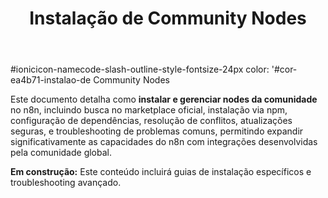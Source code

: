 ﻿---
sidebar_position: 2
title: Instalação de Community Nodes
description: Como instalar e gerenciar nodes da comunidade no n8n
keywords: [n8n, community nodes, instalação, npm, comunidade]
---

#ionicicon-namecode-slash-outline-style-fontsize-24px color: '#cor-ea4b71-instalao-de Community Nodes

Este documento detalha como **instalar e gerenciar nodes da comunidade** no n8n, incluindo busca no marketplace oficial, instalação via npm, configuração de dependências, resolução de conflitos, atualizações seguras, e troubleshooting de problemas comuns, permitindo expandir significativamente as capacidades do n8n com integrações desenvolvidas pela comunidade global.

**Em construção:** Este conteúdo incluirá guias de instalação específicos e troubleshooting avançado.

